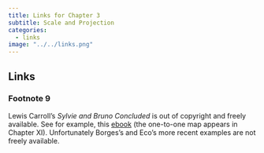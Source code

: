 ```yaml
---
title: Links for Chapter 3
subtitle: Scale and Projection
categories:
  - links
image: "../../links.png"
---
```


## Links 
### Footnote 9
Lewis Carroll's _Sylvie and Bruno Concluded_ is out of copyright and freely available. See for example, this [ebook](https://standardebooks.org/ebooks/lewis-carroll/sylvie-and-bruno) (the one-to-one map appears in Chapter XI). Unfortunately Borges's and Eco's more recent examples are not freely available.
